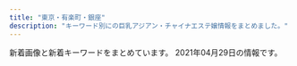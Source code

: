 ```yaml
---
title: "東京・有楽町・銀座"
description: "キーワード別にの巨乳アジアン・チャイナエステ嬢情報をまとめました。"
---
```


新着画像と新着キーワードをまとめています。
2021年04月29日の情報です。

<DmmAffiliateIns />
<KeywordTable
  shops={
    [
    {
        "url": "https://est-tiara.info/",
        "keywords": {
            "E": 1,
            "87": 1,
            "D": 4,
            "C": 1,
            "89": 1
        },
        "station": "\u6771\u9280\u5ea7\u99c5A7\u51fa\u53e3",
        "name": "Tiara-\u30c6\u30a4\u30a2\u30e9-",
        "img_links": [
            "https://est-tiara.info/staffPhoto/s20210304100038.jpg",
            "https://est-tiara.info/images/gallery/r3.jpg",
            "https://est-tiara.info/images/gallery/r2.jpg",
            "https://est-tiara.info/images/gallery/r7.jpg",
            "https://est-tiara.info/staffPhoto/s20210304095845.jpg",
            "https://est-tiara.info/uploadfiles/Image/campaignEstTiaraInfo.jpg",
            "https://est-tiara.info/staffPhoto/b20210304095739.jpg",
            "https://est-tiara.info/staffPhoto/b20210304095845.jpg",
            "https://est-tiara.info/staffPhoto/s20201016083828.jpg",
            "https://est-tiara.info/images/mobile.png",
            "https://est-tiara.info/staffPhoto/s20210304100121.jpg",
            "https://est-tiara.info/staffPhoto/b20201016083828.jpg",
            "https://est-tiara.info/images/gallery/r6.jpg",
            "https://est-tiara.info/images/returnBtn.png",
            "https://est-tiara.info/staffPhoto/s20210304095623.jpg",
            "https://est-tiara.info/staffPhoto/b20210304100121.jpg",
            "https://est-tiara.info/staffPhoto/b20201016083614.jpg",
            "https://est-tiara.info/images/gallery/r1.jpg",
            "https://est-tiara.info/images/gallery/r8.jpg",
            "https://est-tiara.info/staffPhoto/s20201016083614.jpg",
            "https://est-tiara.info/staffPhoto/s20210304095739.jpg",
            "https://est-tiara.info/js/sliderLine/slide_next.png",
            "https://est-tiara.info/staffPhoto/b20210304095623.jpg",
            "https://est-tiara.info/staffPhoto/b20210304100038.jpg",
            "https://est-tiara.info/js/sliderLine/slide_prev.png",
            "https://est-tiara.info/images/gallery/r4.jpg",
            "https://est-tiara.info/images/gallery/r5.jpg"
        ]
    },
    {
        "img_links": [
            "http://www.kayabatyo-massage.work/images/recruit/nagare_01.jpg",
            "http://www.kayabatyo-massage.work/images/mainvisual_02_s.jpg",
            "http://www.kayabatyo-massage.work/images/recruit/nagare_02.jpg",
            "http://www.kayabatyo-massage.work/images/mainvisual_01_s.jpg",
            "http://www.kayabatyo-massage.work/images/recruit/point_09.png",
            "http://www.kayabatyo-massage.work/images/recruit/point_04.png",
            "http://www.kayabatyo-massage.work/images/recruit/req_03.jpg",
            "http://www.kayabatyo-massage.work/images/mainvisual_01.jpg",
            "http://www.kayabatyo-massage.work/images/sw_home.png",
            "http://www.kayabatyo-massage.work/images/no_image.jpg",
            "http://www.kayabatyo-massage.work/images/mainvisual_02.jpg",
            "http://www.kayabatyo-massage.work/images/icon_ranking_01.png",
            "http://www.kayabatyo-massage.work/images/recruit/point_05.png",
            "http://www.kayabatyo-massage.work/images/icon_ranking_03.png",
            "http://www.kayabatyo-massage.work/images/recruit/point_07.png",
            "http://www.kayabatyo-massage.work/images/recruit/point_08.png",
            "http://www.kayabatyo-massage.work/staff/kaoru.jpg",
            "http://www.kayabatyo-massage.work/images/recruit/point_06.png",
            "http://www.kayabatyo-massage.work/staff/hinata.jpg",
            "http://www.kayabatyo-massage.work/images/recruit/point_03.png",
            "http://www.kayabatyo-massage.work/images/head_therapist.jpg",
            "http://www.kayabatyo-massage.work/images/head_interior.jpg",
            "http://www.kayabatyo-massage.work/images/recruit/sp_mainvisual.jpg",
            "http://www.kayabatyo-massage.work/images/recruit/nagare_05.png",
            "http://www.kayabatyo-massage.work/images/recruit/nagare_03.jpg",
            "http://www.kayabatyo-massage.work/images/icon_ranking_02.png",
            "http://www.kayabatyo-massage.work/images/sw_tel.png",
            "http://www.kayabatyo-massage.work/images/recruit/nagare_07.png",
            "http://www.kayabatyo-massage.work/images/trigger.jpg",
            "http://www.kayabatyo-massage.work/images/icon_new.png",
            "http://www.kayabatyo-massage.work/images/recruit/nagare_06.png",
            "http://www.kayabatyo-massage.work/images/recruit/message_03.png",
            "http://www.kayabatyo-massage.work/staff/nanami.jpg"
        ],
        "url": "http://www.kayabatyo-massage.work/",
        "name": "\u5143\u6c17\u30e2\u30ea\u30e2\u30ea",
        "station": "\u8305\u5834\u753a\u99c511\u756a\u51fa\u53e3",
        "keywords": {}
    },
    {
        "station": "JR\u65b0\u65e5\u672c\u6a4b\u99c56\u756a\u51fa\u53e3",
        "img_links": [
            "https://melodyspa.tokyo/images/st/yuna2.jpg",
            "https://melodyspa.tokyo/images/st/you3.jpg",
            "https://melodyspa.tokyo/images/st/rara2.jpg",
            "https://melodyspa.tokyo/images/st/mina.jpg",
            "https://melodyspa.tokyo/images/st/yuna.jpg",
            "https://melodyspa.tokyo/images/st/miho.jpg",
            "https://melodyspa.tokyo/images/st/you.jpg",
            "https://melodyspa.tokyo/images/st/yuna1.jpg",
            "https://melodyspa.tokyo/images/share/pagetop.png",
            "https://melodyspa.tokyo/images/st/risa.jpg",
            "https://melodyspa.tokyo/images/st/yuri.jpg",
            "https://melodyspa.tokyo/images/st/ringo.jpg",
            "https://melodyspa.tokyo/images/st/you2.jpg",
            "https://melodyspa.tokyo/images/st/mina2.jpg",
            "https://melodyspa.tokyo/images/topimage/topimage.jpg"
        ],
        "name": "Melody Spa -\u30e1\u30ed\u30c7\u30a3 \u30b9\u30d1-",
        "keywords": {
            "F": 2,
            "86": 4,
            "C": 30
        },
        "url": "https://melodyspa.tokyo/"
    },
    {
        "station": "\u8305\u5834\u753a\u99c52\u756a\u51fa\u53e3",
        "img_links": [
            "https://kayabacho-mensesthe.com/wp/wp-content/uploads/2019/07/misaki.jpg",
            "https://kayabacho-mensesthe.com/images/mensesthe.jpg",
            "https://kayabacho-mensesthe.com/images/footer-l.png",
            "https://kayabacho-mensesthe.com/wp/wp-content/uploads/2020/08/ayaka-1-200x300.jpg",
            "https://kayabacho-mensesthe.com/images/main1.jpg",
            "https://kayabacho-mensesthe.com/images/main2.jpg",
            "https://kayabacho-mensesthe.com/wp/wp-content/uploads/2021/01/yuna.jpg",
            "https://kayabacho-mensesthe.com/images/clear.png",
            "https://kayabacho-mensesthe.com/images/footer-r.png",
            "https://kayabacho-mensesthe.com/wp/wp-content/uploads/2020/11/urara3.jpg",
            "https://kayabacho-mensesthe.com/room/room-l2.jpg",
            "https://kayabacho-mensesthe.com/icon/line.png",
            "https://kayabacho-mensesthe.com/images/top3.jpg",
            "https://kayabacho-mensesthe.com/images/top1.jpg",
            "https://kayabacho-mensesthe.com/wp/wp-content/uploads/2020/02/miyu.jpg",
            "https://kayabacho-mensesthe.com/room/room-l1.jpg",
            "https://kayabacho-mensesthe.com/staff/misaki-s1.jpg",
            "https://kayabacho-mensesthe.com/staff/ayaka-s1.jpg",
            "https://kayabacho-mensesthe.com/wp/wp-content/uploads/2020/08/ayaka-1.jpg",
            "https://kayabacho-mensesthe.com/icon/twitter.png",
            "https://kayabacho-mensesthe.com/room/room-l6.jpg",
            "https://kayabacho-mensesthe.com/images/main3.jpg",
            "https://kayabacho-mensesthe.com/wp/wp-content/uploads/2020/10/aki-s1-150x150.jpg",
            "https://kayabacho-mensesthe.com/icon/facebook.png",
            "https://kayabacho-mensesthe.com/wp/wp-content/uploads/2019/12/mitsuki.jpg",
            "https://kayabacho-mensesthe.com/staff/yuna-s1.jpg",
            "https://kayabacho-mensesthe.com/room/room-l3.jpg",
            "https://kayabacho-mensesthe.com/staff/miyu-s1.jpg",
            "https://kayabacho-mensesthe.com/wp/wp-content/uploads/2020/12/yuki.jpg",
            "https://kayabacho-mensesthe.com/room/room-l8.jpg",
            "https://kayabacho-mensesthe.com/icon/yelp.png",
            "https://kayabacho-mensesthe.com/staff/urara-s1.jpg",
            "https://kayabacho-mensesthe.com/staff/rin-s1.jpg",
            "https://kayabacho-mensesthe.com/wp/wp-content/uploads/2019/12/misaki.jpg",
            "https://kayabacho-mensesthe.com/wp/wp-content/uploads/2019/12/IMG_8988.jpg",
            "https://kayabacho-mensesthe.com/room/room-l5.jpg",
            "https://kayabacho-mensesthe.com/staff/emi-s1.jpg",
            "https://kayabacho-mensesthe.com/staff/mimi-s1.jpg",
            "https://kayabacho-mensesthe.com/images/main4.jpg",
            "https://kayabacho-mensesthe.com/room/room-l4.jpg",
            "https://kayabacho-mensesthe.com/room/room-l7.jpg",
            "https://kayabacho-mensesthe.com/images/flower.png",
            "https://kayabacho-mensesthe.com/staff/nao-s1.jpg",
            "https://kayabacho-mensesthe.com/staff/aki-s1.jpg",
            "https://kayabacho-mensesthe.com/link/mens-esthe.png",
            "https://kayabacho-mensesthe.com/staff/aoi-s1.jpg",
            "https://kayabacho-mensesthe.com/images/top2.jpg",
            "https://kayabacho-mensesthe.com/wp/wp-content/uploads/2019/12/emi.jpg",
            "https://kayabacho-mensesthe.com/wp/wp-content/uploads/2019/08/mimi.jpg"
        ],
        "name": "Spa Ananda",
        "keywords": {
            "D": 16,
            "C": 17,
            "E": 8
        },
        "url": "https://kayabacho-mensesthe.com/"
    },
    {
        "name": "COCOSIA",
        "station": "\u4eba\u5f62\u753a\u99c5A1\u51fa\u53e3",
        "img_links": [
            "http://cocosia-massage.work/img/sta6.jpg",
            "http://cocosia-massage.work/sp/img/st2.jpg",
            "http://cocosia-massage.work/sp/img/cam2.jpg",
            "http://cocosia-massage.work/sp/img/info.jpg",
            "http://cocosia-massage.work/img/news.jpg",
            "http://cocosia-massage.work/sp/img/st1.jpg",
            "http://cocosia-massage.work/sp/img/t-s.jpg",
            "http://cocosia-massage.work/sp/img/p-6.jpg",
            "http://cocosia-massage.work/sp/img/cam3.jpg",
            "http://cocosia-massage.work/img/cncp.jpg",
            "http://cocosia-massage.work/img/conc.jpg",
            "http://cocosia-massage.work/sp/img/t-r.jpg",
            "http://cocosia-massage.work/sp/img/st4.jpg",
            "http://cocosia-massage.work/img/xmas.png",
            "http://cocosia-massage.work/img/fla-2.jpg",
            "http://cocosia-massage.work/sp/img/pc.jpg",
            "http://cocosia-massage.work/img/st5.jpg",
            "http://cocosia-massage.work/img/st2.jpg",
            "http://cocosia-massage.work/sp/img/st3.jpg",
            "http://cocosia-massage.work/img/r9.jpg",
            "http://cocosia-massage.work/sp/img/rec.jpg",
            "http://cocosia-massage.work/img/nos.jpg",
            "http://cocosia-massage.work/sp/img/sys.jpg",
            "http://cocosia-massage.work/sp/img/st6.jpg",
            "http://cocosia-massage.work/img/st6.jpg",
            "http://cocosia-massage.work/sp/img/t-t2.jpg",
            "http://cocosia-massage.work/sp/img/cam4.jpg",
            "http://cocosia-massage.work/img/newf.jpg",
            "http://cocosia-massage.work/img/st3.jpg",
            "http://cocosia-massage.work/sp/img/acc.jpg",
            "http://cocosia-massage.work/sp/img/p-3.jpg",
            "http://cocosia-massage.work/sp/img/botton.jpg",
            "http://cocosia-massage.work/img/acc.jpg",
            "http://cocosia-massage.work/img/sta4.jpg",
            "http://cocosia-massage.work/sp/img/p-5.jpg",
            "http://cocosia-massage.work/sp/img/st5.jpg",
            "http://cocosia-massage.work/sp/img/qr.jpg",
            "http://cocosia-massage.work/sp/img/t-t.jpg",
            "http://cocosia-massage.work/img/st1.jpg",
            "http://cocosia-massage.work/img/fla-1.jpg",
            "http://cocosia-massage.work/img/sta2.jpg",
            "http://cocosia-massage.work/img/sta3.jpg",
            "http://cocosia-massage.work/img/st4.jpg",
            "http://cocosia-massage.work/sp/img/cam1.jpg",
            "http://cocosia-massage.work/img/sta1.jpg",
            "http://cocosia-massage.work/sp/img/p-4.jpg",
            "http://cocosia-massage.work/img/head2.jpg",
            "http://cocosia-massage.work/img/sta5.jpg"
        ],
        "keywords": {
            "F": 5,
            "C": 22,
            "88": 5,
            "85": 16,
            "87": 2,
            "E": 2,
            "D": 8
        },
        "url": "http://cocosia-massage.work/"
    },
    {
        "url": "http://www.sexy.esturl.com/",
        "name": "Sexy Girl",
        "keywords": {
            "C": 2,
            "D": 3,
            "86": 1,
            "87": 4,
            "\u30bb\u30af\u30b7\u30fc": 14
        },
        "img_links": [
            "http://www.sexy.esturl.com/files/001.jpg",
            "http://www.sexy.esturl.com/images/news.png",
            "http://www.sexy.esturl.com/files/002.jpg",
            "http://www.sexy.esturl.com/images/bj2.jpg",
            "http://www.sexy.esturl.com/images/s_link.png",
            "http://www.sexy.esturl.com/images/r5.jpg",
            "http://www.sexy.esturl.com/images/shop/shop04.jpg",
            "http://www.sexy.esturl.com/images/r4.jpg",
            "http://www.sexy.esturl.com/images/top.png",
            "http://www.sexy.esturl.com/images/pick.png",
            "http://www.sexy.esturl.com/images/face.png",
            "http://www.sexy.esturl.com/images/s_staff.png",
            "http://www.sexy.esturl.com/files/004.jpg",
            "http://www.sexy.esturl.com/images/r1.jpg",
            "http://www.sexy.esturl.com/files/003.jpg",
            "http://www.sexy.esturl.com/images/r2.jpg",
            "http://www.sexy.esturl.com/images/shop/shop02.jpg",
            "http://www.sexy.esturl.com/images/shop/shop03.jpg",
            "http://www.sexy.esturl.com/images/end.png",
            "http://www.sexy.esturl.com/files/005.jpg",
            "http://www.sexy.esturl.com/images/shop/shop01.jpg"
        ],
        "station": "\u516b\u4e01\u5800\u99c5A2\u51fa\u53e3"
    },
    {
        "img_links": [
            "http://eve-esthe.com/images/02.jpg",
            "http://eve-esthe.com/images/icon_new.png",
            "http://eve-esthe.com/images/04.jpg",
            "http://eve-esthe.com/images/wari.jpg",
            "http://eve-esthe.com/images/03.jpg",
            "http://eve-esthe.com/images/01.jpg"
        ],
        "keywords": {},
        "url": "http://eve-esthe.com/",
        "station": "\u6c34\u5929\u5bae\u524d\u99c54\u756a\u51fa\u53e3",
        "name": "Eve"
    },
    {
        "img_links": [
            "http://esthe-aroma.com/images/mainImg_sub.jpg",
            "http://esthe-aroma.com/images/icon_info.png",
            "http://esthe-aroma.com/images/icon_staff.png",
            "http://esthe-aroma.com/images/photo03.jpg",
            "http://esthe-aroma.com/images/cg01.jpg",
            "http://esthe-aroma.com/images/cg05.jpg",
            "http://esthe-aroma.com/images/cg09.jpg",
            "http://esthe-aroma.com/images/cg06.jpg",
            "http://esthe-aroma.com/images/cg12.jpg",
            "http://esthe-aroma.com/images/cg04.jpg",
            "http://esthe-aroma.com/images/cg11.jpg",
            "http://esthe-aroma.com/images/photo01.jpg",
            "http://esthe-aroma.com/images/photo02.jpg",
            "http://esthe-aroma.com/images/icon_tel.png",
            "http://esthe-aroma.com/images/icon_top.png",
            "http://esthe-aroma.com/images/qrc.jpg",
            "http://esthe-aroma.com/images/icon_concept.png",
            "http://esthe-aroma.com/images/cg08.jpg",
            "http://esthe-aroma.com/images/cg10.jpg",
            "http://esthe-aroma.com/images/cg03.jpg",
            "http://esthe-aroma.com/images/cg07.jpg",
            "http://esthe-aroma.com/images/end-info.png",
            "http://esthe-aroma.com/images/btn2.png",
            "http://esthe-aroma.com/images/cg02.jpg",
            "http://esthe-aroma.com/images/cg13.jpg"
        ],
        "station": "\u99ac\u55b0\u6a2a\u5c71\u99c5A2\u51fa\u53e3",
        "name": "Miss.9\uff5e\u30df\u30b9.\u30ad\u30e5\u30a6\uff5e",
        "url": "http://esthe-aroma.com/",
        "keywords": {
            "D": 10,
            "E": 1,
            "86": 13,
            "C": 2
        }
    },
    {
        "keywords": {
            "84": 5,
            "87": 4,
            "C": 7,
            "88": 1,
            "E": 1,
            "86": 7,
            "D": 10,
            "82": 1
        },
        "img_links": [
            "http://prime-relax.work/img/eve.jpg",
            "http://prime-relax.work/img/st4.jpg",
            "http://prime-relax.work/img/st13.jpg",
            "http://prime-relax.work/img/st11.jpg",
            "http://prime-relax.work/sp/img/cam.jpg",
            "http://prime-relax.work/sp/img/sta13.jpg",
            "http://prime-relax.work/img/sys.jpg",
            "http://prime-relax.work/sp/img/sys.jpg",
            "http://prime-relax.work/sp/img/sta11.jpg",
            "http://prime-relax.work/sp/img/sta8.jpg",
            "http://prime-relax.work/img/mo.png",
            "http://prime-relax.work/img/st08.jpg",
            "http://prime-relax.work/img/st9.jpg",
            "http://prime-relax.work/img/st013.jpg",
            "http://prime-relax.work/sp/img/sta12.jpg",
            "http://prime-relax.work/sp/img/add3.jpg",
            "http://prime-relax.work/img/IMG_1675.jpg",
            "http://prime-relax.work/img/st04.jpg",
            "http://prime-relax.work/img/bottom.png",
            "http://prime-relax.work/img/sta5.jpg",
            "http://prime-relax.work/sp/img/time.jpg",
            "http://prime-relax.work/img/sta13.jpg",
            "http://prime-relax.work/img/IMG_1667.jpg",
            "http://prime-relax.work/sp/img/t-r.jpg",
            "http://prime-relax.work/img/st7.jpg",
            "http://prime-relax.work/img/st12.jpg",
            "http://prime-relax.work/img/sta14.jpg",
            "http://prime-relax.work/img/st5.jpg",
            "http://prime-relax.work/img/link20067.jpg",
            "http://prime-relax.work/img/sta12.jpg",
            "http://prime-relax.work/sp/img/sta14.jpg",
            "http://prime-relax.work/sp/img/add2.jpg",
            "http://prime-relax.work/img/link300100.jpg",
            "http://prime-relax.work/sp/img/tel.jpg",
            "http://prime-relax.work/sp/img/t-s.jpg",
            "http://prime-relax.work/img/st14.jpg",
            "http://prime-relax.work/img/st014.jpg",
            "http://prime-relax.work/sp/img/sta5.jpg",
            "http://prime-relax.work/img/st07.jpg",
            "http://prime-relax.work/sp/img/p-9.jpg",
            "http://prime-relax.work/sp/img/sta7.jpg",
            "http://prime-relax.work/sp/img/add.jpg",
            "http://prime-relax.work/img/IMG_1699.jpg",
            "http://prime-relax.work/sp/img/t-t.jpg",
            "http://prime-relax.work/sp/img/sta4.jpg",
            "http://prime-relax.work/img/head.jpg",
            "http://prime-relax.work/img/sta11.jpg",
            "http://prime-relax.work/sp/img/info.jpg",
            "http://prime-relax.work/sp/img/p-7.jpg",
            "http://prime-relax.work/sp/img/botton.jpg",
            "http://prime-relax.work/img/bottom-.png",
            "http://prime-relax.work/sp/img/pic.jpg",
            "http://prime-relax.work/img/link10033.jpg",
            "http://prime-relax.work/sp/img/p-8.jpg",
            "http://prime-relax.work/sp/img/pc.jpg",
            "http://prime-relax.work/img/sta9.jpg",
            "http://prime-relax.work/img/sta8.jpg",
            "http://prime-relax.work/img/IMG_1709.jpg",
            "http://prime-relax.work/sp/img/t-o.jpg",
            "http://prime-relax.work/sp/img/t-a.jpg",
            "http://prime-relax.work/sp/img/sta9.jpg",
            "http://prime-relax.work/img/body-.jpg",
            "http://prime-relax.work/img/st8.jpg",
            "http://prime-relax.work/sp/img/tit.jpg",
            "http://prime-relax.work/img/sta4.jpg",
            "http://prime-relax.work/img/link-.jpg",
            "http://prime-relax.work/img/sta7.jpg"
        ],
        "name": "PRIME\u30fb\u30d7\u30e9\u30a4\u30e0",
        "station": "\u99ac\u55b0\u753a\u99c51\u756a\u51fa\u53e3",
        "url": "http://prime-relax.work/"
    },
    {
        "keywords": {},
        "name": "\u30e9\u30d5\u30a3\u30fc\u30eb",
        "img_links": [],
        "url": "http://s-este.net/",
        "station": "\u65b0\u65e5\u672c\u6a4b\u99c55\u756a\u51fa\u53e3"
    },
    {
        "url": "http://yurarika.work/",
        "name": "\u3086\u3089\u308a\u9999",
        "img_links": [
            "http://yurarika.work/staff/mirai2.jpg",
            "http://yurarika.work/img/all/loader.png",
            "http://yurarika.work/staff/mika2.jpg",
            "http://yurarika.work/staff/rara.jpg",
            "http://yurarika.work/staff/aya.jpg",
            "http://yurarika.work/staff/rara2.jpg",
            "http://yurarika.work/staff/aya2.jpg",
            "http://yurarika.work/staff/mirai1.jpg",
            "http://yurarika.work/staff/mika.jpg",
            "http://yurarika.work/staff/aya1.jpg",
            "http://yurarika.work/staff/mirai.jpg",
            "http://yurarika.work/staff/rara1.jpg",
            "http://yurarika.work/staff/mika1.jpg"
        ],
        "keywords": {
            "88": 6,
            "C": 14,
            "D": 6,
            "85": 10,
            "86": 4
        },
        "station": "\u6c34\u5929\u5bae\u524d\u99c58\u756a\u51fa\u53e3"
    },
    {
        "img_links": [
            "http://tokyo-relaxtime.asia/img/slick/st-4.jpg",
            "http://tokyo-relaxtime.asia/img/slick/st-3.jpg",
            "http://tokyo-relaxtime.asia/img/cast/momo-02.jpg",
            "http://tokyo-relaxtime.asia/img/slick/st-6.jpg",
            "http://tokyo-relaxtime.asia/img/cast/ai-02.jpg",
            "http://tokyo-relaxtime.asia/img/cast/alice-01.jpg",
            "http://tokyo-relaxtime.asia/img/cast/miki-01.jpg",
            "http://tokyo-relaxtime.asia/img/cast/alice-02.jpg",
            "http://tokyo-relaxtime.asia/img/cast/alice-04.jpg",
            "http://tokyo-relaxtime.asia/img/cast/momo-01.jpg",
            "http://tokyo-relaxtime.asia/img/cast/momo-03.jpg",
            "http://tokyo-relaxtime.asia/img/slick/st-5.jpg",
            "http://tokyo-relaxtime.asia/img/cast/ai-03.jpg",
            "http://tokyo-relaxtime.asia/img/cast/momo-04.jpg",
            "http://tokyo-relaxtime.asia/img/cast/alice-03.jpg",
            "http://tokyo-relaxtime.asia/img/cast/yuka-03.jpg",
            "http://tokyo-relaxtime.asia/img/cast/ai-01.jpg",
            "http://tokyo-relaxtime.asia/img/tw_mark.png",
            "http://tokyo-relaxtime.asia/img/interior/corridor-1.jpg",
            "http://tokyo-relaxtime.asia/img/cast/miki-03.jpg",
            "http://tokyo-relaxtime.asia/img/cast/miki-02.jpg",
            "http://tokyo-relaxtime.asia/img/slick/st-1.jpg",
            "http://tokyo-relaxtime.asia/img/cast/yuka-02.jpg",
            "http://tokyo-relaxtime.asia/img/cast/yuka-01.jpg",
            "http://tokyo-relaxtime.asia/img/cast/ai-04.jpg",
            "http://tokyo-relaxtime.asia/img/cast/miki-04.jpg",
            "http://tokyo-relaxtime.asia/img/interior/lobby-1.jpg",
            "http://tokyo-relaxtime.asia/img/cast/yuka-04.jpg"
        ],
        "name": "Evergrace-\u30a8\u30d0\u30fc\u30b0\u30ec\u30fc\u30b9-",
        "url": "http://tokyo-relaxtime.asia/",
        "station": "\u6771\u65e5\u672c\u6a4b\u99c5A2\u51fa\u53e3",
        "keywords": {}
    },
    {
        "img_links": [
            "http://sweet-massage.work/sp/img/s3.jpg",
            "http://sweet-massage.work/img/sta4.jpg",
            "http://sweet-massage.work/img/st2.jpg",
            "http://sweet-massage.work/img/st02.jpg",
            "http://sweet-massage.work/sp/img/t-a.jpg",
            "http://sweet-massage.work/img/mobile-1.png",
            "http://sweet-massage.work/img/st03.jpg",
            "http://sweet-massage.work/img/st5.jpg",
            "http://sweet-massage.work/img/s4.jpg",
            "http://sweet-massage.work/img/s5.jpg",
            "http://sweet-massage.work/sp/img/botton.jpg",
            "http://sweet-massage.work/sp/img/pic.jpg",
            "http://sweet-massage.work/sp/img/s5.jpg",
            "http://sweet-massage.work/sp/img/add.jpg",
            "http://sweet-massage.work/img/s1.jpg",
            "http://sweet-massage.work/sp/img/s4.jpg",
            "http://sweet-massage.work/sp/img/st1.jpg",
            "http://sweet-massage.work/img/st4.jpg",
            "http://sweet-massage.work/sp/img/sys.jpg",
            "http://sweet-massage.work/img/nos.jpg",
            "http://sweet-massage.work/sp/img/t-t.jpg",
            "http://sweet-massage.work/img/sta5.jpg",
            "http://sweet-massage.work/img/sta2.jpg",
            "http://sweet-massage.work/img/foot-body.jpg",
            "http://sweet-massage.work/sp/img/st02.jpg",
            "http://sweet-massage.work/sp/img/tel.jpg",
            "http://sweet-massage.work/sp/img/st05.jpg",
            "http://sweet-massage.work/img/st01.jpg",
            "http://sweet-massage.work/img/s2.jpg",
            "http://sweet-massage.work/sp/img/st005.jpg",
            "http://sweet-massage.work/sp/img/st01.jpg",
            "http://sweet-massage.work/sp/img/st5.jpg",
            "http://sweet-massage.work/img/st05.jpg",
            "http://sweet-massage.work/sp/img/add2.jpg",
            "http://sweet-massage.work/sp/img/st04.jpg",
            "http://sweet-massage.work/sp/img/st03.jpg",
            "http://sweet-massage.work/sp/img/st4.jpg",
            "http://sweet-massage.work/sp/img/info.jpg",
            "http://sweet-massage.work/img/m1.png",
            "http://sweet-massage.work/sp/img/t-o.jpg",
            "http://sweet-massage.work/sp/img/st2.jpg",
            "http://sweet-massage.work/sp/img/st3.jpg",
            "http://sweet-massage.work/sp/img/time.jpg",
            "http://sweet-massage.work/img/st3.jpg",
            "http://sweet-massage.work/sp/img/t-s.jpg",
            "http://sweet-massage.work/sp/img/t-r.jpg",
            "http://sweet-massage.work/img/s3.jpg",
            "http://sweet-massage.work/img/sta1.jpg",
            "http://sweet-massage.work/sp/img/pc.jpg",
            "http://sweet-massage.work/img/st1.jpg",
            "http://sweet-massage.work/sp/img/tit.jpg",
            "http://sweet-massage.work/img/st005.jpg",
            "http://sweet-massage.work/img/st04.jpg",
            "http://sweet-massage.work/img/sta3.jpg",
            "http://sweet-massage.work/sp/img/s2.jpg"
        ],
        "station": "\u8305\u5834\u753a\u99c53\u756a\u51fa\u53e3",
        "name": "Sweet",
        "url": "http://sweet-massage.work/",
        "keywords": {
            "C": 3,
            "86": 6,
            "85": 3,
            "88": 3,
            "D": 6,
            "E": 6,
            "89": 3
        }
    },
    {
        "name": "\u3072\u3068\u3081\u307c\u308c",
        "img_links": [
            "http://www.hitomebore.esjp.info/images/btn2.png",
            "http://www.hitomebore.esjp.info/files/012.jpg",
            "http://www.hitomebore.esjp.info/files/013.jpg",
            "http://www.hitomebore.esjp.info/files/008.jpg",
            "http://www.hitomebore.esjp.info/files/009.jpg",
            "http://www.hitomebore.esjp.info/files/016.jpg",
            "http://www.hitomebore.esjp.info/images/mainImg_sub.jpg",
            "http://www.hitomebore.esjp.info/files/015.jpg",
            "http://www.hitomebore.esjp.info/files/014.jpg",
            "http://www.hitomebore.esjp.info/files/011.jpg",
            "http://www.hitomebore.esjp.info/files/007.jpg",
            "http://www.hitomebore.esjp.info/images/m1.jpg",
            "http://www.hitomebore.esjp.info/files/002.jpg",
            "http://www.hitomebore.esjp.info/images/m2.jpg",
            "http://www.hitomebore.esjp.info/images/m4.jpg",
            "http://www.hitomebore.esjp.info/images/m3.jpg",
            "http://www.hitomebore.esjp.info/images/mainImg2.jpg",
            "http://www.hitomebore.esjp.info/files/010.jpg"
        ],
        "keywords": {
            "D": 27,
            "87": 6,
            "85": 6,
            "88": 3,
            "86": 18,
            "C": 6
        },
        "station": "\u65b0\u5bcc\u753a\u99c53\u756a\u51fa\u53e3",
        "url": "http://www.hitomebore.esjp.info/"
    },
    {
        "name": "\u30a2\u30ed\u30de\u30a2\u30ea\u30a2",
        "station": "\u6c34\u5929\u5bae\u524d\u99c56\u756a\u51fa\u53e3",
        "img_links": [
            "http://e-berry.work/images/sm.jpg",
            "http://e-berry.work/images/10.jpg",
            "http://e-berry.work/sp/images/9.jpg",
            "http://e-berry.work/sp/staff/moka.jpg",
            "http://e-berry.work/sp/staff/aya.jpg",
            "http://e-berry.work/sp/images/newface.png",
            "http://e-berry.work/images/rec1.jpg",
            "http://e-berry.work/images/b1.jpg",
            "http://e-berry.work/sp/images/b1.jpg",
            "http://e-berry.work/sp/images/news.png",
            "http://e-berry.work/sp/images/ac1.jpg",
            "http://e-berry.work/images/staff_t.jpg",
            "http://e-berry.work/img/ai1.jpg",
            "http://e-berry.work/sp/images/int2.png",
            "http://e-berry.work/staff/haruka.jpg",
            "http://e-berry.work/images/newsb.png",
            "http://e-berry.work/staff/ai.jpg",
            "http://e-berry.work/sp/images/footer.jpg",
            "http://e-berry.work/images/interior_t.jpg",
            "http://e-berry.work/staff/yoko.jpg",
            "http://e-berry.work/staff/hikari.jpg",
            "http://e-berry.work/images/head.jpg",
            "http://e-berry.work/images/news_t.jpg",
            "http://e-berry.work/img/yoko1.jpg",
            "http://e-berry.work/sp/images/int1.png",
            "http://e-berry.work/sp/images/rec2.png",
            "http://e-berry.work/images/9.jpg",
            "http://e-berry.work/staff/natumi.jpg",
            "http://e-berry.work/images/rec2.jpg",
            "http://e-berry.work/sp/img/hikari1.jpg",
            "http://e-berry.work/sp/images/sys1.png",
            "http://e-berry.work/sp/images/concept.jpg",
            "http://e-berry.work/images/concept.jpg",
            "http://e-berry.work/images/sys2.jpg",
            "http://e-berry.work/sp/img/natumi1.jpg",
            "http://e-berry.work/sp/images/staff_t.png",
            "http://e-berry.work/sp/staff/ai.jpg",
            "http://e-berry.work/img/natumi1.jpg",
            "http://e-berry.work/sp/img/moka1.jpg",
            "http://e-berry.work/sp/images/sys3.png",
            "http://e-berry.work/sp/img/yoko1.jpg",
            "http://e-berry.work/sp/staff/natumi.jpg",
            "http://e-berry.work/sp/images/sys2.png",
            "http://e-berry.work/sp/images/tel.png",
            "http://e-berry.work/images/int1.jpg",
            "http://e-berry.work/sp/img/ai1.jpg",
            "http://e-berry.work/sp/img/aya1.jpg",
            "http://e-berry.work/sp/images/interior_t.png",
            "http://e-berry.work/images/tgirl.jpg",
            "http://e-berry.work/sp/images/b2.jpg",
            "http://e-berry.work/sp/images/newsb.png",
            "http://e-berry.work/img/aya1.jpg",
            "http://e-berry.work/sp/staff/hikari.jpg",
            "http://e-berry.work/sp/images/rec1.jpg",
            "http://e-berry.work/images/sys1.jpg",
            "http://e-berry.work/images/newface.jpg",
            "http://e-berry.work/sp/img/rina1.jpg",
            "http://e-berry.work/img/hikari1.jpg",
            "http://e-berry.work/sp/img/haruka1.jpg",
            "http://e-berry.work/img/ayumi1.jpg",
            "http://e-berry.work/img/rina1.jpg",
            "http://e-berry.work/sp/staff/rina.jpg",
            "http://e-berry.work/images/b2.jpg",
            "http://e-berry.work/images/int2.jpg",
            "http://e-berry.work/img/moka1.jpg",
            "http://e-berry.work/sp/staff/ayumi.jpg",
            "http://e-berry.work/images/ac1.jpg",
            "http://e-berry.work/sp/img/nene1.jpg",
            "http://e-berry.work/staff/nene.jpg",
            "http://e-berry.work/sp/images/10.jpg",
            "http://e-berry.work/sp/staff/nene.jpg",
            "http://e-berry.work/staff/aya.jpg",
            "http://e-berry.work/img/nene1.jpg",
            "http://e-berry.work/staff/rina.jpg",
            "http://e-berry.work/img/haruka1.jpg",
            "http://e-berry.work/staff/ayumi.jpg",
            "http://e-berry.work/sp/staff/yoko.jpg",
            "http://e-berry.work/images/sys3.jpg",
            "http://e-berry.work/staff/moka.jpg",
            "http://e-berry.work/sp/staff/haruka.jpg",
            "http://e-berry.work/sp/img/ayumi1.jpg",
            "http://e-berry.work/sp/images/head.jpg",
            "http://e-berry.work/sp/images/topgirl.png"
        ],
        "url": "http://e-berry.work/index.html",
        "keywords": {}
    },
    {
        "img_links": [
            "http://www.comodo.relaxjp.info/files/001-02.jpg",
            "http://www.comodo.relaxjp.info/files/010-03.jpg",
            "http://www.comodo.relaxjp.info/files/011-02.jpg",
            "http://www.comodo.relaxjp.info/files/011-03.jpg",
            "http://www.comodo.relaxjp.info/images/s_info.jpg",
            "http://www.comodo.relaxjp.info/files/012-02.jpg",
            "http://www.comodo.relaxjp.info/files/012-03.jpg",
            "http://www.comodo.relaxjp.info/images/bj3.jpg",
            "http://www.comodo.relaxjp.info/images/hua.jpg",
            "http://www.comodo.relaxjp.info/files/014.jpg",
            "http://www.comodo.relaxjp.info/files/010-02.jpg",
            "http://www.comodo.relaxjp.info/files/014-02.jpg",
            "http://www.comodo.relaxjp.info/files/011.jpg",
            "http://www.comodo.relaxjp.info/files/001-03.jpg",
            "http://www.comodo.relaxjp.info/files/002-03.jpg",
            "http://www.comodo.relaxjp.info/files/015.jpg",
            "http://www.comodo.relaxjp.info/files/003-03.jpg",
            "http://www.comodo.relaxjp.info/files/015-02.jpg",
            "http://www.comodo.relaxjp.info/images/s_staff.jpg",
            "http://www.comodo.relaxjp.info/files/003-02.jpg",
            "http://www.comodo.relaxjp.info/files/003.jpg",
            "http://www.comodo.relaxjp.info/files/002-02.jpg",
            "http://www.comodo.relaxjp.info/images/bj1.jpg",
            "http://www.comodo.relaxjp.info/files/015-03.jpg",
            "http://www.comodo.relaxjp.info/files/002.jpg",
            "http://www.comodo.relaxjp.info/files/012.jpg",
            "http://www.comodo.relaxjp.info/files/013-03.jpg",
            "http://www.comodo.relaxjp.info/files/001.jpg",
            "http://www.comodo.relaxjp.info/files/014-03.jpg",
            "http://www.comodo.relaxjp.info/files/013-02.jpg",
            "http://www.comodo.relaxjp.info/images/s_news.jpg",
            "http://www.comodo.relaxjp.info/images/top.png",
            "http://www.comodo.relaxjp.info/files/013.jpg",
            "http://www.comodo.relaxjp.info/files/010.jpg",
            "http://www.comodo.relaxjp.info/images/s_link.jpg"
        ],
        "name": "COMODO -\u30b3\u30e2\u30c9-",
        "station": "\u99ac\u55b0\u6a2a\u5c71\u99c5A2\u51fa\u53e3",
        "keywords": {
            "E": 1,
            "C": 1,
            "D": 6,
            "85": 1,
            "90": 1,
            "88": 1,
            "87": 6
        },
        "url": "http://www.comodo.relaxjp.info/"
    },
    {
        "name": "\u60a0",
        "img_links": [
            "http://koikst.xyz/_src/20886122/up.png",
            "http://koikst.xyz/_src/20886148/therapist-ito.jpg",
            "http://koikst.xyz/_src/20886092/therapist-ito.jpg",
            "http://koikst.xyz/_src/20885845/up.png",
            "http://koikst.xyz/_src/20886059/sign.png",
            "http://koikst.xyz/_src/21089124/img20180325193504865361.png",
            "http://koikst.xyz/_src/20886229/_dsf0778_pp.jpg",
            "http://sunflower.jp.net/1.jpg",
            "http://koikst.xyz/_src/20885811/up.png",
            "http://koikst.xyz/_src/20886035/up.png",
            "http://koikst.xyz/_src/51067437/wechatimg724.jpg",
            "http://koikst.xyz/_src/20991736/t02200330_0640096013249885015.jpg",
            "http://koikst.xyz/_src/20885809/www.cman.png",
            "http://koikst.xyz/_src/20886303/07958eda583eff2b24876adf03c0a434.jpg",
            "http://koikst.xyz/_src/20886008/_k3_6019.jpg",
            "http://koikst.xyz/_src/20886103/up.png",
            "http://koikst.xyz/_src/20886222/up.png",
            "http://koikst.xyz/_src/20886007/_k3_6020.jpg",
            "http://koikst.xyz/_src/20885836/sign.jpg",
            "http://sunflower.jp.net/2.jpg",
            "http://koikst.xyz/_src/20886019/up.png",
            "http://koikst.xyz/_src/20886061/index_34.png",
            "http://koikst.xyz/_src/20886283/img20170527114635169213.png",
            "http://koikst.xyz/_src/20886111/_dsf0778_pp.jpg",
            "http://koikst.xyz/_src/20886233/906ab10dd05fdcaee1fa99bd6e5779ea.jpg",
            "http://koikst.xyz/_src/51067433/wechatimg726.jpg",
            "http://koikst.xyz/_src/20886211/07958eda583eff2b24876adf03c0a434.jpg",
            "http://koikst.xyz/_src/20886063/index_36.png",
            "http://koikst.xyz/_src/20886066/slider2.png",
            "http://koikst.xyz/_src/20886060/index_33.png",
            "http://koikst.xyz/_src/51067435/wechatimg725.jpg",
            "http://sunflower.jp.net/5.jpg",
            "http://koikst.xyz/_src/20885997/up.png",
            "http://koikst.xyz/_src/20885828/up.png",
            "http://koikst.xyz/_src/20886305/therapist-ito.jpg",
            "http://koikst.xyz/_src/20886310/wechatimg405.jpg",
            "http://koikst.xyz/_src/20886231/_dsf0770_pp.jpg",
            "http://koikst.xyz/_src/20886006/wechatimg36.jpg",
            "http://koikst.xyz/_src/20886300/media-20170919.jpg",
            "http://koikst.xyz/_src/20886235/t02200330_0640096013249885015.jpg",
            "http://sunflower.jp.net/3.jpg",
            "http://koikst.xyz/_src/20886009/img_2917.jpg",
            "http://koikst.xyz/_src/20886308/t02200330_0640096013249885015.jpg",
            "http://sunflower.jp.net/6.jpg",
            "http://koikst.xyz/_src/20886005/wechatimg35.jpg",
            "http://koikst.xyz/_src/20886062/index_35.png",
            "http://koikst.xyz/_src/51067440/wechatimg723.jpg",
            "http://koikst.xyz/_src/20886058/sign.png",
            "http://koikst.xyz/_src/20886064/index_37.png",
            "http://koikst.xyz/_src/20886010/img_3017.jpg",
            "http://koikst.xyz/_src/20886287/9c88380aa0315ec9292225a3223d62d9.jpg",
            "http://koikst.xyz/_src/20886065/index_38.png"
        ],
        "keywords": {
            "89": 3,
            "E": 3,
            "C": 2,
            "85": 2
        },
        "url": "http://koikst.xyz/",
        "station": "JR\u6771\u4eac\u99c5\u516b\u91cd\u6d32\u53e3"
    },
    {
        "station": "\u9280\u5ea7\u99c5A5\u51fa\u53e3",
        "name": "Angel Love",
        "keywords": {
            "E": 18,
            "85": 27,
            "87": 18,
            "86": 18,
            "D": 54,
            "83": 9
        },
        "url": "https://angel-love.tyo.cm/",
        "img_links": [
            "https://angel-love.tyo.cm/images/room3.jpg",
            "https://angel-love.tyo.cm/photos/sites/27/2021/03/202103300138536.jpg",
            "https://angel-love.tyo.cm/images/news_bj3.jpg",
            "https://angel-love.tyo.cm/images/s3.jpg",
            "https://angel-love.tyo.cm/photos/sites/27/2021/03/2021031704243422.jpg",
            "https://angel-love.tyo.cm/images/info.jpg",
            "https://angel-love.tyo.cm/photos/sites/27/2021/04/2021041903203173.jpg",
            "https://angel-love.tyo.cm/images/room2.jpg",
            "https://angel-love.tyo.cm/photos/sites/27/2021/04/2021041909433771.jpg",
            "https://angel-love.tyo.cm/images/news_bj1.jpg",
            "https://angel-love.tyo.cm/photos/sites/27/2021/03/2021033001385486.jpg",
            "https://angel-love.tyo.cm/images/s_news.jpg",
            "https://angel-love.tyo.cm/images/s_staff.png",
            "https://angel-love.tyo.cm/photos/sites/27/2021/04/2021041903175212.jpg",
            "https://angel-love.tyo.cm/photos/sites/27/2021/03/2021031704243332.jpg",
            "https://angel-love.tyo.cm/photos/sites/27/2021/04/2021041903193760.jpg",
            "https://angel-love.tyo.cm/images/mobile.jpg",
            "https://angel-love.tyo.cm/images/room1.jpg",
            "https://angel-love.tyo.cm/images/room4.jpg",
            "https://angel-love.tyo.cm/images/top.jpg",
            "https://angel-love.tyo.cm/images/s1.jpg"
        ]
    },
    {
        "name": "Dream",
        "station": "\u4eba\u5f62\u753a\u99c5A1\u51fa\u53e3",
        "keywords": {
            "\u30bb\u30af\u30b7\u30fc": 3,
            "88": 1
        },
        "url": "https://ningyocho-esthe.work/",
        "img_links": [
            "https://ningyocho-esthe.work/images/dream/common/gallery_10.png",
            "https://ningyocho-esthe.work/images/dream/common/credit_03.png",
            "https://ningyocho-esthe.work/images/dream/common/header_info.png",
            "https://ningyocho-esthe.work/images/dream/common/gallery_01.png",
            "https://ningyocho-esthe.work/images/dream/staff/13.jpg",
            "https://ningyocho-esthe.work/images/dream/staff/3.jpg",
            "https://ningyocho-esthe.work/images/dream/home/image_03.png",
            "https://ningyocho-esthe.work/images/dream/common/gallery_05.png",
            "https://ningyocho-esthe.work/images/dream/common/header_phone_pc.png",
            "https://ningyocho-esthe.work/images/dream/common/gallery_07.png",
            "https://ningyocho-esthe.work/images/dream/staff/imgapp_3.jpg",
            "https://ningyocho-esthe.work/images/dream/home/teaser.png",
            "https://ningyocho-esthe.work/images/dream/common/credit_01.png",
            "https://ningyocho-esthe.work/images/dream/common/gallery_02.png",
            "https://ningyocho-esthe.work/images/dream/common/gallery_09.png",
            "https://ningyocho-esthe.work/images/dream/common/gallery_04.png",
            "https://ningyocho-esthe.work/images/dream/staff/imgapp6.jpg",
            "https://ningyocho-esthe.work/images/dream/common/gallery_08.png",
            "https://ningyocho-esthe.work/images/dream/common/gallery_03.png",
            "https://ningyocho-esthe.work/images/dream/home/image_02.png",
            "https://ningyocho-esthe.work/images/dream/staff/imgapp_1.jpg",
            "https://ningyocho-esthe.work/images/dream/common/credit_02.png",
            "https://ningyocho-esthe.work/images/dream/common/side_bnr_01.png",
            "https://ningyocho-esthe.work/images/dream/common/side_bnr_02.png",
            "https://ningyocho-esthe.work/images/dream/staff/2.jpg",
            "https://ningyocho-esthe.work/images/dream/staff/1.jpg",
            "https://ningyocho-esthe.work/images/dream/staff/\u3042\u307f.jpg",
            "https://ningyocho-esthe.work/images/dream/common/gallery_06.png",
            "https://ningyocho-esthe.work/images/dream/home/image_01.png",
            "https://ningyocho-esthe.work/images/dream/staff/\u30ca\u30ca.jpg"
        ]
    },
    {
        "name": "\u7d05\u8449",
        "img_links": [
            "http://arm-heal.com/staff/hikari/01.jpg",
            "http://arm-heal.com/pic/topimg5.png",
            "http://arm-heal.com/staff/miki/01mb.jpg",
            "http://arm-heal.com/staff/miki/01.jpg",
            "http://arm-heal.com/img/ttl_mobile.png",
            "http://arm-heal.com/img/ttl_rec.png",
            "http://arm-heal.com/img/att.png",
            "http://arm-heal.com/img/corona.png",
            "http://arm-heal.com/staff/aya/01mb.jpg",
            "http://arm-heal.com/img/ttl_staff.jpg",
            "http://arm-heal.com/staff/yuuyuu/01.jpg",
            "http://arm-heal.com/pic/topimg1.png",
            "http://arm-heal.com/pic/topimg2.png",
            "http://arm-heal.com/pic/topimg4.png",
            "http://arm-heal.com/staff/yuki/01mb.jpg",
            "http://arm-heal.com/staff/miya/01mb.jpg",
            "http://arm-heal.com/staff/yuuyuu/01mb.jpg",
            "http://arm-heal.com/staff/hikari/01mb.jpg",
            "http://arm-heal.com/staff/yuki/01.jpg",
            "http://arm-heal.com/pic/head.jpg",
            "http://arm-heal.com/pic/topimg3.png",
            "http://arm-heal.com/i/files/homeimg.jpg",
            "http://arm-heal.com/staff/aya/01.jpg",
            "http://arm-heal.com/staff/miya/01.jpg"
        ],
        "station": "\u516b\u4e01\u5800\u99c5A5\u53e3",
        "keywords": {
            "C": 15
        },
        "url": "http://arm-heal.com/"
    },
    {
        "url": "http://toukasui.jpn.mn/",
        "station": "\u6771\u9280\u5ea7\u99c55\u756a\u51fa\u53e3",
        "img_links": [
            "http://toukasui.jpn.mn/photos/sites/49/2019/03/2019030615101559.jpg",
            "http://toukasui.jpn.mn/images/room2.jpg",
            "http://toukasui.jpn.mn/images/pick.jpg",
            "http://toukasui.jpn.mn/images/room4.jpg",
            "http://toukasui.jpn.mn/photos/sites/49/2018/12/2018121411170742.jpg",
            "http://toukasui.jpn.mn/images/s_staff.png",
            "http://toukasui.jpn.mn/photos/sites/49/2019/08/2019082510480041.jpg",
            "http://toukasui.jpn.mn/photos/sites/49/2021/04/2021040817571791.jpg",
            "http://toukasui.jpn.mn/images/face.jpg",
            "http://toukasui.jpn.mn/photos/sites/49/2019/06/2019061711394937.jpg",
            "http://toukasui.jpn.mn/images/room3.jpg",
            "http://toukasui.jpn.mn/photos/sites/49/2019/09/2019091616543823.jpg",
            "http://toukasui.jpn.mn/photos/sites/49/2018/11/2018111701424587.jpg",
            "http://toukasui.jpn.mn/images/room1.jpg",
            "http://toukasui.jpn.mn/images/top.jpg",
            "http://toukasui.jpn.mn/images/news.jpg",
            "http://toukasui.jpn.mn/photos/sites/49/2019/11/2019111002374421.jpg",
            "http://toukasui.jpn.mn/photos/sites/49/2021/04/2021041715313779.jpg",
            "http://toukasui.jpn.mn/photos/sites/49/2019/02/2019020710305082.jpg",
            "http://toukasui.jpn.mn/images/mobile.jpg",
            "http://toukasui.jpn.mn/photos/sites/49/2019/08/2019081010463794.jpg",
            "http://toukasui.jpn.mn/photos/sites/49/2020/09/202009151644200.jpg",
            "http://toukasui.jpn.mn/photos/sites/49/2019/07/2019070111270334.jpg",
            "http://toukasui.jpn.mn/photos/sites/49/2019/02/2019021519245846.jpg",
            "http://toukasui.jpn.mn/photos/sites/49/2018/11/2018110702420266.jpg"
        ],
        "name": "\u6843\u82b1\u6c34*\u3068\u3046\u304b\u3059\u3044",
        "keywords": {
            "87": 3,
            "89": 1,
            "85": 3,
            "88": 1,
            "E": 4,
            "86": 7,
            "D": 10,
            "F": 1
        }
    },
    {
        "station": "\u4eba\u5f62\u753a\u99c5A6",
        "img_links": [
            "http://yume-sato.blue/uploads//sites/18/2020/09/g2-150x150.jpg",
            "http://yume-sato.blue/uploads//sites/18/2020/09/mobile-1.jpg",
            "http://yume-sato.blue/uploads//sites/18/2020/09/news.jpg",
            "http://yume-sato.blue/uploads//sites/18/2020/09/g1.jpg",
            "http://yume-sato.blue/uploads//sites/18/2020/09/g4-150x150.jpg",
            "http://yume-sato.blue/uploads//sites/18/2021/04/1-225x300.jpg",
            "http://yume-sato.blue/uploads//sites/18/2021/04/1.jpg",
            "http://yume-sato.blue/uploads//sites/18/2020/12/gg.jpg",
            "http://yume-sato.blue/uploads//sites/18/2020/09/g5.jpg",
            "http://yume-sato.blue/uploads//sites/18/2020/09/top.jpg",
            "http://yume-sato.blue/uploads//sites/18/2020/09/g1-150x150.jpg",
            "http://yume-sato.blue/uploads//sites/18/2020/09/g3-150x150.jpg",
            "http://yume-sato.blue/uploads//sites/18/2020/12/gg-150x150.jpg",
            "http://yume-sato.blue/uploads//sites/18/2020/09/g3.jpg",
            "http://yume-sato.blue/uploads//sites/18/2020/09/g6.jpg",
            "http://yume-sato.blue/uploads//sites/18/2020/09/pick.jpg",
            "http://yume-sato.blue/uploads//sites/18/2020/09/s_staff.png",
            "http://yume-sato.blue/uploads//sites/18/2020/09/g5-150x150.jpg",
            "http://yume-sato.blue/uploads//sites/18/2020/09/top1-1.jpg",
            "http://yume-sato.blue/uploads//sites/18/2020/09/g6-150x150.jpg",
            "http://yume-sato.blue/uploads//sites/18/2020/09/g2.jpg",
            "http://yume-sato.blue/uploads//sites/18/2020/10/g2.jpg",
            "http://yume-sato.blue/uploads//sites/18/2020/09/g4.jpg"
        ],
        "keywords": {},
        "name": "\u5922\u306e\u90f7",
        "url": "http://yume-sato.blue/"
    },
    {
        "station": "\u65b0\u5bcc\u753a\u99c53\u756a\u51fa\u53e3",
        "url": "http://missyou-esthe.com/",
        "keywords": {
            "86": 14,
            "87": 4,
            "85": 2
        },
        "img_links": [
            "http://missyou-esthe.com/img/tt16.jpg",
            "http://missyou-esthe.com/img/tt21.jpg",
            "http://missyou-esthe.com/img/tt14.jpg",
            "http://missyou-esthe.com/img/cg09.jpg",
            "http://missyou-esthe.com/img/mr1.jpg",
            "http://missyou-esthe.com/img/tt13.jpg",
            "http://missyou-esthe.com/img/cg03.jpg",
            "http://missyou-esthe.com/img/t2.jpg",
            "http://missyou-esthe.com/img/cg08.jpg",
            "http://missyou-esthe.com/img/tt2.jpg",
            "http://missyou-esthe.com/img/tt20.jpg",
            "http://missyou-esthe.com/img/cg07.jpg",
            "http://missyou-esthe.com/img/cg10.jpg",
            "http://missyou-esthe.com/img/t3.jpg",
            "http://missyou-esthe.com/img/no.png",
            "http://missyou-esthe.com/img/f.jpg",
            "http://missyou-esthe.com/img/tt1.jpg",
            "http://missyou-esthe.com/img/f1.jpg",
            "http://missyou-esthe.com/img/lin.jpg",
            "http://missyou-esthe.com/img/cg05.jpg",
            "http://missyou-esthe.com/img/cg14.jpg",
            "http://missyou-esthe.com/img/cg04.jpg",
            "http://missyou-esthe.com/img/eve.jpg",
            "http://missyou-esthe.com/img/tt15.jpg",
            "http://missyou-esthe.com/img/tt12.jpg",
            "http://missyou-esthe.com/img/tt18.jpg",
            "http://missyou-esthe.com/img/cg091.jpg",
            "http://missyou-esthe.com/img/cg02.jpg",
            "http://missyou-esthe.com/img/tt11.jpg",
            "http://missyou-esthe.com/img/cg11.jpg",
            "http://missyou-esthe.com/img/tt17.jpg",
            "http://missyou-esthe.com/img/cg01.jpg",
            "http://missyou-esthe.com/img/t1.jpg",
            "http://missyou-esthe.com/img/cg06.jpg",
            "http://missyou-esthe.com/img/tt19.jpg",
            "http://missyou-esthe.com/img/tt4.jpg",
            "http://missyou-esthe.com/img/cg13.jpg"
        ],
        "name": "Lotus\uff5e\u30ed\u30fc\u30bf\u30b9\uff5e"
    },
    {
        "station": "JR\u6771\u4eac\u99c5\u516b\u91cd\u6d32\u5317\u53e3",
        "url": "http://f-relaxe.net",
        "name": "For you",
        "img_links": [
            "http://f-relaxe.net/images/index_119.jpg",
            "http://f-relaxe.net/images/index_07.jpg",
            "http://f-relaxe.net/girl/09a.jpg",
            "http://f-relaxe.net/girl/013.jpg",
            "http://f-relaxe.net/girl/012a.jpg",
            "http://f-relaxe.net/girl/017.jpg",
            "http://f-relaxe.net/girl/08a.jpg",
            "http://f-relaxe.net/images/index_05.jpg",
            "http://f-relaxe.net/images/01.jpg",
            "http://f-relaxe.net/girl/011a.jpg",
            "http://f-relaxe.net/images/index_13.jpg",
            "http://f-relaxe.net/girl/010a.jpg",
            "http://f-relaxe.net/images/info.jpg",
            "http://f-relaxe.net/girl/09.jpg",
            "http://f-relaxe.net/images/sub_12.jpg",
            "http://f-relaxe.net/girl/07a.jpg",
            "http://f-relaxe.net/girl/011.jpg",
            "http://f-relaxe.net/images/sub_15.jpg",
            "http://f-relaxe.net/images/index_09.jpg",
            "http://f-relaxe.net/images/index_16.jpg",
            "http://f-relaxe.net/images/staff_11.jpg",
            "http://f-relaxe.net/images/index_18.jpg",
            "http://f-relaxe.net/girl/07.jpg",
            "http://f-relaxe.net/girl/02.jpg",
            "http://f-relaxe.net/girl/04.jpg",
            "http://f-relaxe.net/girl/02a.jpg",
            "http://f-relaxe.net/images/rec.jpg",
            "http://f-relaxe.net/images/index_06.jpg",
            "http://f-relaxe.net/images/line.jpg",
            "http://f-relaxe.net/images/index_01.jpg",
            "http://f-relaxe.net/images/index_10.jpg",
            "http://f-relaxe.net/images/index_03.jpg",
            "http://f-relaxe.net/images/index_14.jpg",
            "http://f-relaxe.net/images/index_08.jpg",
            "http://f-relaxe.net/girl/08.jpg",
            "http://f-relaxe.net/girl/012.jpg",
            "http://f-relaxe.net/girl/00.jpg",
            "http://f-relaxe.net/images/03.jpg",
            "http://f-relaxe.net/images/info_11.jpg",
            "http://f-relaxe.net/images/sub_10.jpg",
            "http://f-relaxe.net/images/index_17.jpg",
            "http://f-relaxe.net/girl/013a.jpg",
            "http://f-relaxe.net/girl/024.jpg",
            "http://f-relaxe.net/images/02.jpg",
            "http://f-relaxe.net/girl/010.jpg",
            "http://f-relaxe.net/images/rec_11.jpg",
            "http://f-relaxe.net/images/index_04.jpg",
            "http://f-relaxe.net/images/index_12.jpg"
        ],
        "keywords": {
            "G": 1,
            "93": 1,
            "87": 1,
            "83": 1,
            "91": 1,
            "E": 3,
            "86": 1,
            "D": 2,
            "85": 3,
            "90": 1,
            "C": 3,
            "89": 1
        }
    },
    {
        "name": "\u685c\uff5e\u3055\u304f\u3089\uff5e",
        "keywords": {
            "C": 4,
            "89": 3,
            "87": 2,
            "D": 3
        },
        "station": "\u8305\u5834\u753a\u99c51\u756a\u51fa\u53e3",
        "img_links": [
            "http://sakura.relaxnabi.com/css/topright02.jpg",
            "http://sakura.relaxnabi.com/css/staff/staff14a.jpg",
            "http://sakura.relaxnabi.com/css/staff/staff04.jpg",
            "http://sakura.relaxnabi.com/css/topleft01.png",
            "http://sakura.relaxnabi.com/css/nav/nav-003.png",
            "http://sakura.relaxnabi.com/css/nav/nav-004.png",
            "http://sakura.relaxnabi.com/css/topleft02.png",
            "http://sakura.relaxnabi.com/css/staff/staff06.jpg",
            "http://sakura.relaxnabi.com/css/tel03.png",
            "http://sakura.relaxnabi.com/css/nav/nav-005.png",
            "http://sakura.relaxnabi.com/css/staff/staff13.jpg",
            "http://sakura.relaxnabi.com/css/nav/nav-002.png",
            "http://sakura.relaxnabi.com/css/nav/nav-006.png",
            "http://sakura.relaxnabi.com/css/nav/nav-001.png",
            "http://sakura.relaxnabi.com/css/staff/staff02.jpg"
        ],
        "url": "http://sakura.relaxnabi.com/"
    },
    {
        "station": "\u65b0\u5bcc\u753a\u99c5",
        "img_links": [
            "http://xn--vckg5a5c7c8c1czd.in.net/images/an_2_06.jpg",
            "http://xn--vckg5a5c7c8c1czd.in.net/images/index_01.jpg",
            "http://xn--vckg5a5c7c8c1czd.in.net/images/an_1_02.jpg",
            "http://xn--vckg5a5c7c8c1czd.in.net/images/an_2_07.jpg",
            "http://xn--vckg5a5c7c8c1czd.in.net/images/staff_images/cg16.jpg",
            "http://xn--vckg5a5c7c8c1czd.in.net/images/an_2_05.jpg",
            "http://xn--vckg5a5c7c8c1czd.in.net/images/slider/slide1s.jpg",
            "http://xn--vckg5a5c7c8c1czd.in.net/images/staff_images/top_small_2.jpg",
            "http://xn--vckg5a5c7c8c1czd.in.net/images/an_1_04.jpg",
            "http://xn--vckg5a5c7c8c1czd.in.net/images/staff_images/top_small_16.jpg",
            "http://xn--vckg5a5c7c8c1czd.in.net/images/staff_images/cg17.jpg",
            "http://xn--vckg5a5c7c8c1czd.in.net/images/an_2_03.jpg",
            "http://xn--vckg5a5c7c8c1czd.in.net/images/slider/slide1.jpg",
            "http://xn--vckg5a5c7c8c1czd.in.net/images/no.png",
            "http://xn--vckg5a5c7c8c1czd.in.net/images/staff_images/top_small_17.jpg",
            "http://xn--vckg5a5c7c8c1czd.in.net/images/staff_images/cg2.jpg",
            "http://xn--vckg5a5c7c8c1czd.in.net/images/an_1_06.jpg",
            "http://xn--vckg5a5c7c8c1czd.in.net/images/staff_images/top_small_1.jpg",
            "http://xn--vckg5a5c7c8c1czd.in.net/images/slider/slide2.jpg",
            "http://xn--vckg5a5c7c8c1czd.in.net/images/slider/slide3.jpg",
            "http://xn--vckg5a5c7c8c1czd.in.net/images/staff_images/cg5.jpg",
            "http://xn--vckg5a5c7c8c1czd.in.net/images/staff_images/cg1.jpg",
            "http://xn--vckg5a5c7c8c1czd.in.net/images/slider/slide3s.jpg",
            "http://xn--vckg5a5c7c8c1czd.in.net/images/an_1_07.jpg",
            "http://xn--vckg5a5c7c8c1czd.in.net/images/staff_images/cg14.jpg",
            "http://xn--vckg5a5c7c8c1czd.in.net/images/QRcode.jpg",
            "http://xn--vckg5a5c7c8c1czd.in.net/images/staff_images/top_small_5.jpg",
            "http://xn--vckg5a5c7c8c1czd.in.net/images/an_2_02.jpg",
            "http://xn--vckg5a5c7c8c1czd.in.net/images/an_1_03.jpg",
            "http://xn--vckg5a5c7c8c1czd.in.net/images/staff_images/top_small_14.jpg",
            "http://xn--vckg5a5c7c8c1czd.in.net/images/an_2_04.jpg",
            "http://xn--vckg5a5c7c8c1czd.in.net/images/slider/slide2s.jpg"
        ],
        "name": "\u7652\u3057\u306e\u6d77",
        "url": "http://xn--vckg5a5c7c8c1czd.in.net/",
        "keywords": {
            "86": 24,
            "E": 4,
            "D": 20
        }
    },
    {
        "img_links": [],
        "url": "https://aroma.tyo.cm/",
        "keywords": {},
        "station": "\u8305\u5834\u753a\u99c510\u756a\u51fa\u53e3",
        "name": "\u6975\u4e0a\u30e1\u30f3\u30ba\u30a2\u30ed\u30de\u65e5\u672c\u6a4b"
    },
    {
        "name": "\u30eb\u30ca\u30b7\u30e3\u30a4\u30f3",
        "url": "http://luna-shine.info/",
        "keywords": {
            "E": 13,
            "82": 3,
            "\u80f8": 2,
            "81": 3,
            "89": 21,
            "86": 6,
            "C": 12,
            "\u30bb\u30af\u30b7\u30fc": 1,
            "84": 3,
            "F": 6,
            "D": 30,
            "85": 6,
            "87": 12,
            "G": 6,
            "88": 21
        },
        "img_links": [
            "http://luna-shine.info/uploads/lunashine/2013/11/e381afe3828be3818befbc92-1000x1333.jpg",
            "http://luna-shine.info/uploads/lunashine/2014/06/image-15.jpeg",
            "http://luna-shine.info/uploads/lunashine/2012/12/topview3.jpg",
            "http://luna-shine.info/uploads/lunashine/2017/04/22221.jpg",
            "http://luna-shine.info/uploads/lunashine/2019/03/e5beaee4bfa1e59bbee78987_201903141535171.jpg",
            "http://luna-shine.info/uploads/lunashine/2019/03/e5beaee4bfa1e59bbee78987_201903161627476.jpg",
            "http://luna-shine.info/uploads/lunashine/2013/01/room-6.jpg",
            "http://luna-shine.info/uploads/lunashine/2013/01/img_0370_e589afe69cac-276x368.jpg",
            "http://luna-shine.info/uploads/lunashine/2013/01/img_0427_e589afe69cac-276x368.jpg",
            "http://luna-shine.info/uploads/lunashine/2012/12/mailmaka.jpg",
            "http://luna-shine.info/uploads/lunashine/2019/04/e5beaee4bfa1e59bbee78987_201903161627475.jpg",
            "http://luna-shine.info/uploads/lunashine/2013/01/room-11.jpg",
            "http://luna-shine.info/uploads/lunashine/2019/07/qqe59bbee78987201504181707251.jpg",
            "http://luna-shine.info/uploads/lunashine/2015/04/1111_e589afe69cac.jpg",
            "http://luna-shine.info/uploads/lunashine/2013/10/e381bfe382841_e589afe69cac.jpg",
            "http://luna-shine.info/uploads/lunashine/2012/12/topview4.jpg",
            "http://luna-shine.info/uploads/lunashine/2013/01/room-3.jpg",
            "http://luna-shine.info/uploads/lunashine/2015/01/0.jpg",
            "http://luna-shine.info/uploads/lunashine/2012/12/topview0.jpg",
            "http://luna-shine.info/uploads/lunashine/2016/12/img_4240.jpg",
            "http://luna-shine.info/uploads/lunashine/2016/11/31.jpg",
            "http://luna-shine.info/uploads/lunashine/2015/03/8dbe4d07b4f1258c30f14b30e60c1466.png",
            "http://luna-shine.info/uploads/lunashine/2019/04/bottom.jpg",
            "http://luna-shine.info/uploads/lunashine/2019/12/e5beaee4bfa1e59bbee78987_201912071546181.jpg",
            "http://luna-shine.info/uploads/lunashine/images/picup.png",
            "http://luna-shine.info/uploads/lunashine/images/new_tit.jpg",
            "http://luna-shine.info/uploads/lunashine/2013/01/room-10.jpg",
            "http://luna-shine.info/uploads/lunashine/2014/06/image-14.jpeg",
            "http://luna-shine.info/uploads/lunashine/2013/01/room-8.jpg",
            "http://luna-shine.info/uploads/lunashine/2018/05/2.jpg",
            "http://luna-shine.info/uploads/lunashine/2015/03/171f728230a16701d87b9e61ba70edf8.png",
            "http://luna-shine.info/uploads/lunashine/2015/03/11111.jpg",
            "http://luna-shine.info/uploads/lunashine/2013/10/e381bfe38286e3818d-5_e589afe69cac.jpg",
            "http://luna-shine.info/uploads/lunashine/2012/12/mobile.jpg",
            "http://luna-shine.info/uploads/lunashine/2013/11/e381afe3828be3818b-1000x1333.jpg",
            "http://luna-shine.info/uploads/lunashine/2014/04/image_e589afe69cac.png",
            "http://luna-shine.info/uploads/lunashine/2013/01/room-5.jpg",
            "http://luna-shine.info/uploads/lunashine/2013/10/e381bfe3818d2_e589afe69cac.jpg",
            "http://luna-shine.info/uploads/lunashine/images/no-photo.jpg",
            "http://luna-shine.info/uploads/lunashine/2015/01/2_e589afe69cac.jpg",
            "http://luna-shine.info/uploads/lunashine/2013/03/img_0522_e589afe69cac-1000x1333.jpg",
            "http://luna-shine.info/uploads/lunashine/2013/01/qiu-1.jpg",
            "http://luna-shine.info/uploads/lunashine/2015/01/11.jpg",
            "http://luna-shine.info/uploads/lunashine/2014/05/22.jpg",
            "http://luna-shine.info/uploads/lunashine/images/new_d.jpg",
            "http://luna-shine.info/uploads/lunashine/2020/01/e5beaee4bfa1e59bbee78987_20190517131309.jpg",
            "http://luna-shine.info/uploads/lunashine/2014/05/naomi1-276x3583.jpg",
            "http://luna-shine.info/uploads/lunashine/2015/09/1-12041z120344c1_e589afe69cac_e589afe69cac.jpg",
            "http://luna-shine.info/uploads/lunashine/2019/04/flash1.jpg",
            "http://luna-shine.info/uploads/lunashine/2013/05/p1020464_e589afe69cac.jpg",
            "http://luna-shine.info/uploads/lunashine/2019/04/e5beaee4bfa1e59bbee78987_201903161627478.jpg",
            "http://luna-shine.info/uploads/lunashine/2019/01/e5beaee4bfa1e59bbee78987_20190124144601.jpg",
            "http://luna-shine.info/uploads/lunashine/2019/04/tel.jpg",
            "http://luna-shine.info/uploads/lunashine/images/rq03.jpg",
            "http://luna-shine.info/uploads/lunashine/2015/06/image1-266x4001.jpg",
            "http://luna-shine.info/uploads/lunashine/2012/12/topview1.jpg",
            "http://luna-shine.info/uploads/lunashine/2015/12/qqe59bbee7898720151214133747.jpg",
            "http://luna-shine.info/uploads/lunashine/2013/01/room-2.jpg",
            "http://luna-shine.info/uploads/lunashine/2013/01/room-9.jpg",
            "http://luna-shine.info/uploads/lunashine/2014/05/naomi1-276x3584.jpg",
            "http://luna-shine.info/uploads/lunashine/2014/06/9c1b42356edc1bb51d040e0a1783fa97.png",
            "http://luna-shine.info/uploads/lunashine/2019/05/e5beaee4bfa1e59bbee78987_201905171313091.jpg",
            "http://luna-shine.info/uploads/lunashine/images/rq01.jpg",
            "http://luna-shine.info/uploads/lunashine/2019/04/e5beaee4bfa1e59bbee78987_2019031616274791.jpg",
            "http://luna-shine.info/uploads/lunashine/2013/10/4_e589afe69cac.jpg",
            "http://luna-shine.info/uploads/lunashine/2013/01/room-1.jpg",
            "http://luna-shine.info/uploads/lunashine/2019/12/e5beaee4bfa1e59bbee78987_20191207154634.jpg",
            "http://luna-shine.info/uploads/lunashine/2013/01/room-7.jpg",
            "http://luna-shine.info/uploads/lunashine/2019/05/e5beaee4bfa1e59bbee78987_20190517131309.jpg",
            "http://luna-shine.info/uploads/lunashine/2015/04/1111_e589afe69cac1.jpg",
            "http://luna-shine.info/uploads/lunashine/2013/10/e38182e38286e381bf3_e589afe69cac.jpg",
            "http://luna-shine.info/uploads/lunashine/2017/03/saki1.jpg",
            "http://luna-shine.info/uploads/lunashine/2017/03/saki.jpg"
        ],
        "station": "\u5c0f\u4f1d\u99ac\u753a\u99c53\u756a\u51fa\u53e3"
    },
    {
        "img_links": [
            "https://mens-esthe.jpn.vin/images/tit_info.jpg",
            "https://mens-esthe.jpn.vin/images/tit_staff02.jpg",
            "https://mens-esthe.jpn.vin/images/nav_link02.png",
            "https://mens-esthe.jpn.vin/images/nav_link01.png",
            "https://mens-esthe.jpn.vin/images/sp_tit_staff02.jpg",
            "https://mens-esthe.jpn.vin/images/sp_end.png",
            "https://mens-esthe.jpn.vin/images/sp_tit_link.jpg",
            "https://mens-esthe.jpn.vin/images/tit_link.jpg",
            "https://mens-esthe.jpn.vin/images/nav_link04.png",
            "https://mens-esthe.jpn.vin/images/sp_tit_staff.jpg",
            "https://mens-esthe.jpn.vin/images/photo_1.jpg",
            "https://mens-esthe.jpn.vin/images/navbar-top.jpg",
            "https://mens-esthe.jpn.vin/photos/sites/4/2020/12/2020121102462172.jpg",
            "https://mens-esthe.jpn.vin/photos/sites/4/2020/12/2020121102501422.jpg",
            "https://mens-esthe.jpn.vin/photos/sites/4/2021/04/2021040721293993.jpeg",
            "https://mens-esthe.jpn.vin/images/end.png",
            "https://mens-esthe.jpn.vin/images/tit_face.jpg",
            "https://mens-esthe.jpn.vin/photos/sites/4/2020/12/2020121102483539.jpg",
            "https://mens-esthe.jpn.vin/photos/sites/4/2020/12/2020121102464663.jpg",
            "https://mens-esthe.jpn.vin/images/nav_link06.png",
            "https://mens-esthe.jpn.vin/images/sp_photo_1.jpg",
            "https://mens-esthe.jpn.vin/images/side_mobile.jpg",
            "https://mens-esthe.jpn.vin/images/sp_tit_info.jpg",
            "https://mens-esthe.jpn.vin/photos/sites/4/2021/04/2021040721293779.jpeg",
            "https://mens-esthe.jpn.vin/images/nav_link08.png",
            "https://mens-esthe.jpn.vin/images/room1.jpg",
            "https://mens-esthe.jpn.vin/images/nav_link05.png",
            "https://mens-esthe.jpn.vin/images/sp_tit_pick.jpg",
            "https://mens-esthe.jpn.vin/images/nav_link07.png",
            "https://mens-esthe.jpn.vin/images/tit_pick.jpg",
            "https://mens-esthe.jpn.vin/images/tit_staff.jpg",
            "https://mens-esthe.jpn.vin/images/room2.jpg",
            "https://mens-esthe.jpn.vin/images/top.png",
            "https://mens-esthe.jpn.vin/photos/sites/4/2020/12/202012110248090.jpg",
            "https://mens-esthe.jpn.vin/images/nav_link03.png",
            "https://mens-esthe.jpn.vin/photos/sites/4/2021/04/2021040721293837.jpeg"
        ],
        "station": "JR\u6771\u4eac\u99c5\u516b\u91cd\u6d32\u5317\u53e3",
        "name": "\u6771\u4eac\u65e5\u672c\u6a4b\u30e1\u30f3\u30ba\u30a8\u30b9\u30c6",
        "url": "https://mens-esthe.jpn.vin/",
        "keywords": {
            "D": 136,
            "E": 6,
            "86": 115,
            "88": 6,
            "85": 33,
            "C": 12
        }
    }
]
}
/>
<DmmAffiliateScript />
